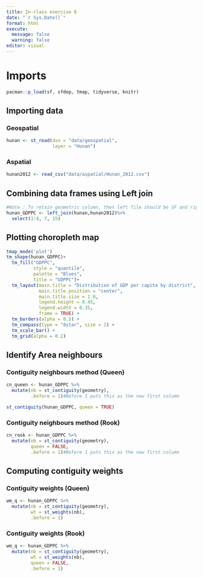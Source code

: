 ```yaml
---
title: In-class exercise 6
date: "`r Sys.Date()`"
format: html
execute: 
  message: false
  warning: false
editor: visual
---
```


# Imports

```r
pacman::p_load(sf, sfdep, tmap, tidyverse, knitr)
```

## Importing data

### Geospatial

```r
hunan <- st_read(dsn = "data/geospatial", 
                 layer = "Hunan")
```

### Aspatial

```r
hunan2012 <- read_csv("data/aspatial/Hunan_2012.csv")
```

## Combining data frames using Left join

```r
#Note : To retain geometric column, then left file should be SF and right should be tibbler
hunan_GDPPC <- left_join(hunan,hunan2012)%>%
  select(1:4, 7, 15)
```

## Plotting choropleth map

```r
tmap_mode('plot')
tm_shape(hunan_GDPPC)+
  tm_fill("GDPPC",
          style = "quantile",
          palette = "Blues",
          title = "GDPPC")+
  tm_layout(main.title = "Distribution of GDP per capita by district",
            main.title.position = "center",
            main.title.size = 1.0,
            legend.height = 0.45,
            legend.width = 0.35,
            frame = TRUE) +
  tm_borders(alpha = 0.5) +
  tm_compass(type = "8star", size = 2) +
  tm_scale_bar() +
  tm_grid(alpha = 0.2)
```

## Identify Area neighbours

### Contiguity neighbours method (Queen)

```r

cn_queen <- hunan_GDPPC %>%
  mutate(nb = st_contiguity(geometry),
         .before = 1)#Before 1 puts this as the new first column
```

```r
st_contiguity(hunan_GDPPC, queen = TRUE)
```

### Contiguity neighbours method (Rook)

```r
cn_rook <- hunan_GDPPC %>%
  mutate(nb = st_contiguity(geometry),
         queen = FALSE,
         .before = 1)#Before 1 puts this as the new first column
```

## Computing contiguity weights

### Contiguity weights (Queen)

```r
wm_q <- hunan_GDPPC %>%
  mutate(nb = st_contiguity(geometry),
         wt = st_weights(nb),
         .before = 1)
```

### Contiguity weights (Rook)

```r
wm_q <- hunan_GDPPC %>%
  mutate(nb = st_contiguity(geometry),
         wt = st_weights(nb),
         queen = FALSE,
         .before = 1)
```
